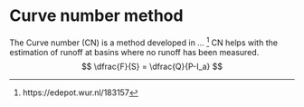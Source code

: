 # Curve number method

The Curve number (CN) is a method developed in ... ^[https://edepot.wur.nl/183157] CN helps with the estimation of runoff at basins where no runoff has
been measured.
$$
\dfrac{F}{S} = \dfrac{Q}{P-I_a}
$$
